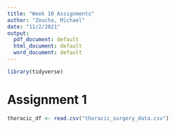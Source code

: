 ```yaml
---
title: "Week 10 Assignments"
author: "Zoucha, Michael"
date: "11/2/2021"
output:
  pdf_document: default
  html_document: default
  word_document: default
---
```


```r
library(tidyverse)
```

# Assignment 1

```r
thoracic_df <- read.csv("thoracic_surgery_data.csv")
```
